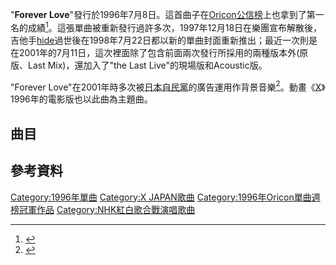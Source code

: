 {{Infobox Single
| Name           = Forever Love
| Cover          =
| Caption        =
| Cover size     =
| Artist         = [[X_Japan|X Japan]]
| from Album     = [[Dahlia_(專輯)|Dahlia]]
| Released       = 1996年7月8日
| Recorded       =
| Genre          = 
| Length         = 17:20 <small>(原版單曲長度)</small>
| Label          = [[大西洋唱片|Atlantic]]
| Producer       = 
| Last single    = "[[DAHLIA_(單曲)|Dahlia]]"<br />(1996)
| This single    = "'''Forever Love'''"<br />(1996)
| Next single    = "[[Crucify_My_Love|Crucify My Love]]"<br />(1996)
}}
"'''Forever Love'''"發行於1996年7月8日。這首曲子在[[Oricon公信榜|Oricon公信榜]]上也拿到了第一名的成績<ref name="oricon">{{cite web
| title      = "Forever Love" (original release) charting information
| work      = oricon.co.jp
| url      = http://www.oricon.co.jp/music/release/d/39906/1/
| accessdate      = 2008-06-20
| archive-date      = 2008-06-11
| archive-url      = https://web.archive.org/web/20080611155044/http://www.oricon.co.jp/music/release/d/39906/1/
| dead-url      = no
}}</ref>。這張單曲被重新發行過許多次，1997年12月18日在樂團宣布解散後，吉他手[[hide|hide]]過世後在1998年7月22日都以新的單曲封面重新推出；最近一次則是在2001年的7月11日，這次裡面除了包含前面兩次發行所採用的兩種版本外(原版、Last Mix)，還加入了"the Last Live"的現場版和Acoustic版。

"Forever Love"在2001年時多次被[[日本|日本]][[自由民主黨_(日本)|自民黨]]的廣告運用作背景音樂<ref name="ldp_commercials">{{cite web 
 |title="LDP unveils new TV commercials, poster featuring Koizumi" 
 |work=findarticles.com 
 |date=2001-05-16 
 |url=http://findarticles.com/p/articles/mi_m0XPQ/is_2001_May_21/ai_74937979 
 |accessdate=2007-09-29 
 |archiveurl=https://archive.is/20120713023612/http://findarticles.com/p/articles/mi_m0XPQ/is_2001_May_21/ai_74937979/ 
 |archivedate=2012-07-13 
 |deadurl=yes 
 }}</ref>。動畫《[[X_(漫畫)#動畫電影|X]]》1996年的電影版也以此曲為主題曲。

==曲目==
{{tracklist
| headline        = 原版/1998年再版

| all_writing     = [[Yoshiki|Yoshiki]]

| title1          = Forever Love
| length1         = 8:41

| title2          = Forever Love (Original Karaoke)
| length2         = 8:38
}}

{{tracklist
| headline        = 1997年再版

| title1          = Forever Love (Last Mix)
| length1         = 8:31

| title2          = Longing (Bootleg)
| length2         = 7:56
}}

{{tracklist
| headline        = 2001年再版

| title1          = Forever Love
| length1         = 8:41

| title2          = Forever Love (Live)
| length2         = 8:06

| title3          = Forever Love (Acoustic Version)
| length3         = 7:55

| title4          = Forever Love (Last Mix)
| length4         = 8:31
}}

==參考資料==
{{reflist}}

{{X Japan}}

[[Category:1996年單曲|Category:1996年單曲]]
[[Category:X_JAPAN歌曲|Category:X JAPAN歌曲]]
[[Category:1996年Oricon單曲週榜冠軍作品|Category:1996年Oricon單曲週榜冠軍作品]]
[[Category:NHK紅白歌合戰演唱歌曲|Category:NHK紅白歌合戰演唱歌曲]]